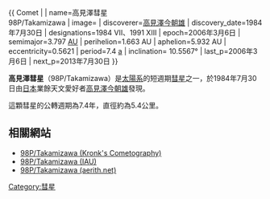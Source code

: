 {{ Comet |
| name=高見澤彗星<br />98P/Takamizawa
| image=
| discoverer=[[高見澤今朝雄|高見澤今朝雄]]
| discovery_date=1984年7月30日
| designations=1984 VII、1991 XIII
| epoch=2006年3月6日
| semimajor=3.797 [[天文單位|AU]]
| perihelion=1.663 AU
| aphelion=5.932 AU
| eccentricity=0.5621
| period=7.4 [[儒略年|a]]
| inclination= 10.5567°
| last_p=2006年3月6日
| next_p=2013年7月30日
}}

'''高見澤彗星'''（98P/Takamizawa）是[[太陽系|太陽系]]的短週期[[彗星|彗星]]之一，於1984年7月30日由[[日本|日本]]業餘天文愛好者[[高見澤今朝雄|高見澤今朝雄]]發現。

這顆彗星的公轉週期為7.4年，直徑約為5.4公里。

==相關網站==
*[http://cometography.com/pcomets/098p.html 98P/Takamizawa (Kronk's Cometography)] {{Wayback|url=http://cometography.com/pcomets/098p.html |date=20120205072226 }}
*[http://cfa-www.harvard.edu/iau/Ephemerides/Comets/0098P.html 98P/Takamizawa (IAU)] {{Wayback|url=http://cfa-www.harvard.edu/iau/Ephemerides/Comets/0098P.html |date=20060207111916 }}
*[http://www.aerith.net/comet/catalog/0098P/2006.html 98P/Takamizawa (aerith.net)] {{Wayback|url=http://www.aerith.net/comet/catalog/0098P/2006.html |date=20060612235947 }}

{{PeriodicComets Navigator|97P/Metcalf-Brewington|科瓦爾1號彗星}}
{{Comet-stub}}
[[Category:彗星|Category:彗星]]